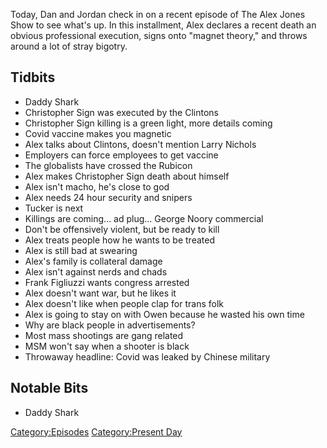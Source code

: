 {{DEFAULTSORT:
    #_EPISODE_0567:June 13, 2021
}}{{Episode
    | title           = June 13, 2021
    | caption         = Listen to this episode on [https://knowledgefight.libsyn.com/567-june-13-2021 Libsyn] [https://open.spotify.com/episode/3qpyFTyPvZWCoe3xXyjWyo Spotify]
    | episodeNumber   = 567
    | length          = 01:10:19
    | airDate         = June 18, 2021
    | coverageDate    = June 13, 2021
    | episodeType     = [[:Category:Present Day|Present Day]]
    | appearance      = [[Christopher Sign]], [[Tucker Carlson]], [[George Noory]], [[Frank Figliuzzi]], [[Owen Shroyer]]
    | oocDrop         = I would never say if I die, start a civil war
    | previousEpisode = [[566: May 21, 2003]]
    | nextEpisode     = [[568: June 19, 2021]]
}}

{{Stub}}

Today, Dan and Jordan check in on a recent episode of The Alex Jones Show to see what's up.  In this installment, Alex declares a recent death an obvious professional execution, signs onto "magnet theory," and throws around a lot of stray bigotry.

==Tidbits==

*Daddy Shark
*Christopher Sign was executed by the Clintons
*Christopher Sign killing is a green light, more details coming
*Covid vaccine makes you magnetic
*Alex talks about Clintons, doesn't mention Larry Nichols
*Employers can force employees to get vaccine
*The globalists have crossed the Rubicon
*Alex makes Christopher Sign death about himself
*Alex isn't macho, he's close to god
*Alex needs 24 hour security and snipers
*Tucker is next
*Killings are coming... ad plug... George Noory commercial
*Don't be offensively violent, but be ready to kill
*Alex treats people how he wants to be treated
*Alex is still bad at swearing
*Alex's family is collateral damage
*Alex isn't against nerds and chads
*Frank Figliuzzi wants congress arrested
*Alex doesn't want war, but he likes it
*Alex doesn't like when people clap for trans folk
*Alex is going to stay on with Owen because he wasted his own time
*Why are black people in advertisements?
*Most mass shootings are gang related
*MSM won't say when a shooter is black
*Throwaway headline: Covid was leaked by Chinese military

==Notable Bits==

*Daddy Shark

[[Category:Episodes]]
[[Category:Present Day]]

